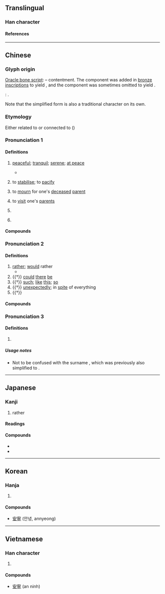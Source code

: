 {{also|宁|寜}}
{{character info}}
{{character info|0xF95F}}
{{character info|0xF9AA}}
{{character info|0x2F86F}}
==Translingual==

===Han character===
{{Han char|rn=40|rad=宀|as=11|sn=14|four=30201|canj=JPBN|ids=⿱寍丁}}

====References====
{{Han ref|kx=0291.080|dkj=07296|dj=0577.020|hdz=20949.050|uh=5BE7|ud=23527|bh=B9E7|bd=47591}}
{{Han ref|uh=F95F}}
{{Han ref|uh=F9AA}}
{{Han ref|uh=2F86F}}

----

==Chinese==
{{zh-forms|s=宁|alt=寍,㝕,𡩋,甯,𡨴,寜,寕}}

===Glyph origin===
{{Han etym}}
[[oracle bone script|Oracle bone script]]: {{Han compound|宀|皿|丂|ls=ic|t1=house|t2=food or wine vessel|t3=table (?)}} – contentment. The {{zh-l|*心|heart}} component was added in [[金文|bronze inscriptions]] to yield {{lang|zh|寧}}, and the {{lang|zh|丂}} component was sometimes omitted to yield {{zh-l|*寍}}.

''{{w|Shuowen}}'': {{Han compound|寍|丂|ls=psc|c1=p|c2=s|t2=speech (?)}}.

Note that the simplified form {{zh-l|宁}} is also a traditional character on its own.

===Etymology===
Either related to {{cog|my|tr=hñâŋ|t=soft, gentle, quiet}} or connected to {{cog|sit-pro|*s/k-niŋ||heart, mind, brain}} ({{zh-ref|Schuessler, 2007}})

===Pronunciation 1===
{{zh-pron
|m=níng
|m-s=
|c=ning4
|c-t=
|g=
|h=pfs=nèn;gd=nên2
|j=
|mb=nǎing
|md=nìng
|mn=lêng
|mn-t=lêng5
|w=3nyin
|x=
|mc=y
|oc=y
|cat=a,v,n,pn
}}

====Definitions====
{{zh-hanzi}}

# [[peaceful]]; [[tranquil]]; [[serene]]; [[at peace]]
#: {{zh-x|心緒 不 寧|restless; uneasy}}
#* {{zh-x|首 出 庶物，萬國 咸寧。|(The sage) appears aloft, high above all things, and the myriad states all enjoy repose.|ref=Yijing}}
# {{lb|zh|literary}} to [[stabilise]]; to [[pacify]]
#: {{zh-x|息事寧人|to end a dispute or conflict and calm the people down}}
# {{lb|zh|obsolete}} to [[mourn]] for one's [[deceased]] [[parent]]
# {{lb|zh|literary|especially of married women}} to [[visit]] one's [[parent]]s
# {{zh-alt-name|江寧|old name for [[Nanjing]]}}
#: {{zh-x|^寧 ^漢 分裂|}}
# {{zh-alt-name|寧夏|[[Ningxia]]}}

====Compounds====
{{zh-der|fold=1|寧波|寧夏|遼寧|建寧|安寧|江寧|不寧|東寧王國|寧靜|寧謐|寧日|寧帖|寧息|奎寧|不遑寧處|崇寧|保寧|寧貼|心神不寧|丁寧|列寧主義|安寧照顧|不寧不耐|寧綢|北寧鐵路|康寧|底寧|平寧|單寧|寧漢分裂|寧心|寧靖|寧神|寧奈|不寧奈|列寧格勒|奉寧|坤寧宮|坐臥不寧|唐寧街|寧家|克寧|太寧|息事寧人|寧瑪派|單寧酸|歸寧|白朗寧|海寧|瞑目寧心|福壽康寧|睡臥不寧|攖寧|海寧觀潮|雞犬不寧|綏寧|荒寧|管寧割席|西寧毛|咸寧|西寧|洛寧|金寧|普寧|萬寧|永無寧日|伊寧|遂寧|寧德|南寧:[[Nanning]]|濟寧|寧遠}}

===Pronunciation 2===
{{zh-pron
|m=寧
|c=ning4,ning6
|h=pfs=nèn
|md=nìng
|mn=ml:lēng/tw:lêng
|w=
|dial=n
|cat=adv
}}

====Definitions====
{{zh-hanzi}}

# [[rather]]; [[would]] rather
#* {{zh-x|旣{jì} 而 悽愴 曰：「寧 我 負 人，毋 人 負 我！」遂 行。|Later, [Cao Cao] sorrowfully said: "I '''would rather''' betray others than let others betray me!" Then left.|CL|ref='''4th century CE''', {{w|Sun Sheng (Jin dynasty)|Sun Sheng}},《雜記》''Miscellaneous Records''; quoted in '''5th century CE''', {{w|Pei Songzhi}}, ''{{w|Annotations to Records of the Three Kingdoms|Annotations}}'' to '''3rd century CE''', ''{{w|Records of the Three Kingdoms}}'' by {{w|Chen Shou}}}}
# {{†}} [[could]] [[there]] [[be]]
# {{†}} [[such]]; [[like]] [[this]]; [[so]]
# {{†}} [[unexpectedly]]; in [[spite]] of everything
# {{†}} {{n-g|modal particle}}

====Compounds====
{{zh-der|fold=1|寧死不辱|寧許|寧願|寧馨兒|寧缺毋濫|寧個|寧缺勿濫|寧當玉碎|寧死不屈|寧可|寧馨|寧死不從|寧折不彎|無寧|盜泉寧渴|禮奢寧儉|禮存寧儉|毋寧|胡寧|不自由毋寧死|寧為太平犬，不做亂世人|寧教我負天下人，休教天下人負我|寧肯|寧為雞口，毋為牛後|寧為玉碎，不為瓦全}}

===Pronunciation 3===
{{zh-pron
|m=Níng,Nìng,1nb=standard in Mainland,2nb=standard in Taiwan,2nc=variant in Mainland
|c=ning4,ning6
|dial=n
|cat=pn
}}

====Definitions====
{{zh-hanzi}}

# {{surname|zh}}

=====Usage notes=====
* Not to be confused with the surname {{zh-l|甯|Nìng}}, which was previously also simplified to {{zh-l|*宁}}.

----

==Japanese==

===Kanji===
{{ja-kanji|grade=c|rs=宀11}}

# rather

====Readings====
{{ja-readings
|goon=にょう<ねう
|kanon=ねい
|kun=やす-い, むし-ろ, なん-ぞ
|nanori=あき, やす, やすし, よし}}

====Compounds====
* {{ja-r|安寧|あんねい}}
* {{ja-r|丁寧|ていねい}}

----

==Korean==

===Hanja===
{{ko-hanja/new|편안하다|편안할|녕||영}}

# {{rfdef|ko|sort=宀11}}

====Compounds====
* [[安寧]] (안녕, annyeong)

----

==Vietnamese==

===Han character===
{{vi-readings|reading=ninh|rs=宀11}}

# {{rfdef|vi|sort=宀11}}

====Compounds====
* [[安寧]] (an ninh)